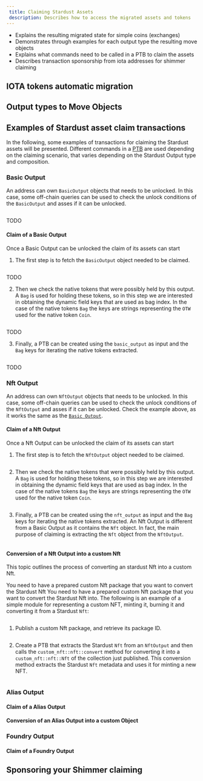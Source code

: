 ```yaml
---
 title: Claiming Stardust Assets
 description: Describes how to access the migrated assets and tokens
---
```


  - Explains the resulting migrated state for simple coins (exchanges)
  - Demonstrates through examples for each output type the resulting move objects
  - Explains what commands need to be called in a PTB to claim the assets
  - Describes transaction sponsorship from iota addresses for shimmer claiming

## IOTA tokens automatic migration 


## Output types to Move Objects


## Examples of Stardust asset claim transactions

In the following, some examples of transactions for claiming the Stardust assets will be presented. Different commands in a [PTB](../iota-101/transactions/ptb/prog-txn-blocks.mdx) are used depending on the claiming scenario, that varies depending on the Stardust Output type and composition.

### Basic Output

An address can own `BasicOutput` objects that needs to be unlocked. In this case, some off-chain queries can be used to check the unlock conditions of the `BasicOutput` and asses if it can be unlocked.    

<Tabs>
<TabItem value="rs" label="Rust">

```rust file=<rootDir>/docs/examples/rust/stardust/check-basic-output-unlock-conditions.rs#L20-L56
```

</TabItem>
<TabItem value="ts" label="TypeScript">

TODO

</TabItem>
</Tabs>

#### Claim of a Basic Output
Once a Basic Output can be unlocked the claim of its assets can start

1. The first step is to fetch the `BasicOutput` object needed to be claimed.

<Tabs>
<TabItem value="rs" label="Rust">

```rust file=<rootDir>/docs/examples/rust/stardust/basic-output-claim.rs#L74-L99
```

</TabItem>
<TabItem value="ts" label="TypeScript">

TODO

</TabItem>
</Tabs>


2. Then we check the native tokens that were possibly held by this output. A `Bag` is used for holding these tokens, so in this step we are interested in obtaining the dynamic field keys that are used as bag index. In the case of the native tokens `Bag` the keys are strings representing the `OTW` used for the native token `Coin`.

<Tabs>
<TabItem value="rs" label="Rust">

```rust file=<rootDir>/docs/examples/rust/stardust/basic-output-claim.rs#L101-L128
```

</TabItem>
<TabItem value="ts" label="TypeScript">

TODO

</TabItem>
</Tabs>

3. Finally, a PTB can be created using the `basic_output` as input and the `Bag` keys for iterating the native tokens extracted. 

<Tabs>
<TabItem value="rs" label="Rust">

```rust file=<rootDir>/docs/examples/rust/stardust/basic-output-claim.rs#L131-L195
```

</TabItem>
<TabItem value="ts" label="TypeScript">

TODO

</TabItem>
</Tabs>

### Nft Output

An address can own `NftOutput` objects that needs to be unlocked. 
In this case, some off-chain queries can be used to check the unlock conditions of the `NftOutput` and asses if it can be unlocked. 
Check the example above, as it works the same as the [`Basic Output`](#basic-output).
    
#### Claim of a Nft Output
Once a Nft Output can be unlocked the claim of its assets can start

1. The first step is to fetch the `NftOutput` object needed to be claimed.

<Tabs>
<TabItem value="rs" label="Rust">

```rust file=<rootDir>/docs/examples/rust/stardust/nft-output-claim.rs#L54-L78
```

</TabItem>
<TabItem value="ts" label="TypeScript">

</TabItem>
</Tabs>


2. Then we check the native tokens that were possibly held by this output. A `Bag` is used for holding these tokens, so in this step we are interested in obtaining the dynamic field keys that are used as bag index. In the case of the native tokens `Bag` the keys are strings representing the `OTW` used for the native token `Coin`.

<Tabs>
<TabItem value="rs" label="Rust">

```rust file=<rootDir>/docs/examples/rust/stardust/nft-output-claim.rs#L80-L105
```

</TabItem>
<TabItem value="ts" label="TypeScript">

</TabItem>
</Tabs>

3. Finally, a PTB can be created using the `nft_output` as input and the `Bag` keys for iterating the native tokens extracted.
An Nft Output is different from a Basic Output as it contains the `Nft` object. 
In fact, the main purpose of claiming is extracting the `Nft` object from the `NftOutput`.

<Tabs>
<TabItem value="rs" label="Rust">

```rust file=<rootDir>/docs/examples/rust/stardust/nft-output-claim.rs#L107-L173
```

</TabItem>
<TabItem value="ts" label="TypeScript">

</TabItem>
</Tabs>

#### Conversion of a Nft Output into a custom Nft
This topic outlines the process of converting an stardust Nft into a custom Nft.

You need to have a prepared custom Nft package that you want to convert the Stardust Nft You need to have a prepared custom Nft package that you want to convert the Stardust Nft into. 
The following is an example of a simple module for representing a custom NFT, minting it, burning it and converting it from a Stardust `Nft`:

<Tabs>
<TabItem value="move" label="Move">

```move file=<rootDir>/docs/examples/move/custom_nft/sources/nft.move
```

</TabItem>
<TabItem value="ts" label="TypeScript">

</TabItem>
</Tabs>


1. Publish a custom Nft package, and retrieve its package ID.

<Tabs>
<TabItem value="rs" label="Rust">

```rust file=<rootDir>/docs/examples/rust/stardust/nft-migration.rs#L210-L227
```

</TabItem>
<TabItem value="ts" label="TypeScript">

</TabItem>
</Tabs>

2. Create a PTB that extracts the Stardust `Nft` from an `NftOutput` and then calls the `custom_nft::nft::convert` method for converting it into a `custom_nft::nft::Nft` of the collection just published. 
This conversion method extracts the Stardust `Nft` metadata and uses it for minting a new NFT.

<Tabs>
<TabItem value="rs" label="Rust">

```rust file=<rootDir>/docs/examples/rust/stardust/nft-migration.rs#L84-L141
```

</TabItem>
<TabItem value="ts" label="TypeScript">

</TabItem>
</Tabs>

### Alias Output

#### Claim of a Alias Output

#### Conversion of an Alias Output into a custom Object

### Foundry Output

#### Claim of a Foundry Output


## Sponsoring your Shimmer claiming

